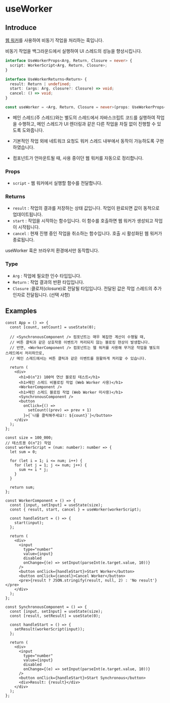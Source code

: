 # useWorker

## Introduce

[웹 워커](https://developer.mozilla.org/ko/docs/Web/API/Web_Workers_API)를 사용하여 비동기 작업을 처리하는 훅입니다.

비동기 작업을 백그라운드에서 실행하여 UI 스레드의 성능을 향상시킵니다.

```ts
interface UseWorkerProps<Arg, Return, Closure = never> {
  script: WorkerScript<Arg, Return, Closure>;
}

interface UseWorkerReturns<Return> {
  result: Return | undefined;
  start: (args: Arg, closure?: Closure) => void;
  cancel: () => void;
}

const useWorker = <Arg, Return, Closure = never>(props: UseWorkerProps<Arg, Return, Closure>): UseWorkerReturns<Return>
```

- 메인 스레드(주 스레드)와는 별도의 스레드에서 자바스크립트 코드를 실행하여 작업을 수행하고,
  메인 스레드가 UI 렌더링과 같은 다른 작업을 차질 없이 진행할 수 있도록 도와줍니다.

- 기본적인 작업 외에 네트워크 요청도 워커 스레드 내부에서 동작이 가능하도록 구현하였습니다.

- 컴포넌트가 언마운트될 때, 사용 중이던 웹 워커를 자동으로 정리합니다.

### Props

- `script` - 웹 워커에서 실행할 함수를 전달합니다.

### Returns

- `result` : 작업의 결과를 저장하는 상태 값입니다. 작업이 완료되면 값이 동적으로 업데이트됩니다.
- `start` : 작업을 시작하는 함수입니다. 이 함수를 호출하면 웹 워커가 생성되고 작업이 시작됩니다.
- `cancel` : 현재 진행 중인 작업을 취소하는 함수입니다. 호출 시 활성화된 웹 워커가 종료됩니다.


<Callout type="error">useWorker 훅은 브라우저 환경에서만 동작합니다.</Callout>

### Type

- `Arg` : 작업에 필요한 인수 타입입니다.
- `Return` : 작업 결과의 반환 타입입니다.
- `Closure` :클로저(closure)로 전달될 타입입니다. 전달된 값은 작업 스레드의 추가 인자로 전달됩니다. (선택 사항)

## Examples

```tsx copy filename="TestComponent.tsx"
const App = () => {
  const [count, setCount] = useState(0);

  // <SynchronousComponent /> 컴포넌트는 매우 복잡한 계산이 수행될 때,
  // 버튼 클릭과 같은 상호작용 이벤트가 처리되지 않는 블로킹 현상이 발생합니다.
  // 반면, <WorkerComponent /> 컴포넌트는 웹 워커를 사용해 무거운 작업을 별도의 스레드에서 처리하므로,
  // 메인 스레드에서는 버튼 클릭과 같은 이벤트를 원활하게 처리할 수 있습니다.

  return (
    <div>
      <h1>O(n^2) 100억 연산 블로킹 테스트</h1>
      <h1>메인 스레드 비블로킹 작업 (Web Worker 사용)</h1>
      <WorkerComponent />
      <h1>메인 스레드 블로킹 작업 (Web Worker 미사용)</h1>
      <SynchronousComponent />
      <button
        onClick={() =>
          setCount((prev) => prev + 1)
        }>{`나를 클릭해주세요!: ${count}`}</button>
    </div>
  );
};

const size = 100_000;
// 테스트용 O(n^2) 작업
const workerScript = (num: number): number => {
  let sum = 0;

  for (let i = 1; i <= num; i++) {
    for (let j = 1; j <= num; j++) {
      sum += i * j;
    }
  }

  return sum;
};

const WorkerComponent = () => {
  const [input, setInput] = useState(size);
  const { result, start, cancel } = useWorker(workerScript);

  const handleStart = () => {
    start(input);
  };

  return (
    <div>
      <input
        type="number"
        value={input}
        disabled
        onChange={(e) => setInput(parseInt(e.target.value, 10))}
      />
      <button onClick={handleStart}>Start Worker</button>
      <button onClick={cancel}>Cancel Worker</button>
      <pre>{result ? JSON.stringify(result, null, 2) : 'No result'}</pre>
    </div>
  );
};

const SynchronousComponent = () => {
  const [input, setInput] = useState(size);
  const [result, setResult] = useState(0);

  const handleStart = () => {
    setResult(workerScript(input));
  };

  return (
    <div>
      <input
        type="number"
        value={input}
        disabled
        onChange={(e) => setInput(parseInt(e.target.value, 10))}
      />
      <button onClick={handleStart}>Start Synchronous</button>
      <div>Result: {result}</div>
    </div>
  );
};
```
